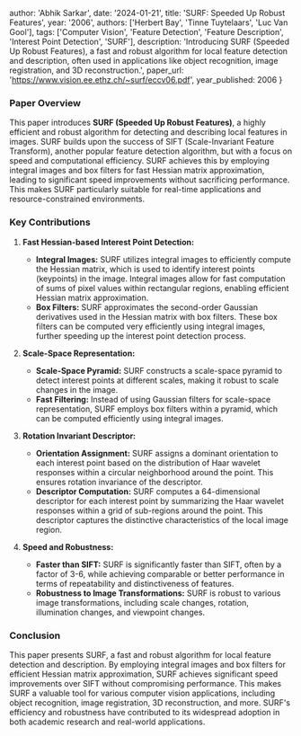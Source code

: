 
  author: 'Abhik Sarkar',
  date: '2024-01-21',
  title: 'SURF: Speeded Up Robust Features',
  year: '2006',
  authors: ['Herbert Bay', 'Tinne Tuytelaars', 'Luc Van Gool'],
  tags: ['Computer Vision', 'Feature Detection', 'Feature Description', 'Interest Point Detection', 'SURF'],
  description: 'Introducing SURF (Speeded Up Robust Features), a fast and robust algorithm for local feature detection and description, often used in applications like object recognition, image registration, and 3D reconstruction.',
  paper_url: 'https://www.vision.ee.ethz.ch/~surf/eccv06.pdf', 
  year_published: 2006
}


### Paper Overview

This paper introduces **SURF (Speeded Up Robust Features)**, a highly efficient and robust algorithm for detecting and describing local features in images. SURF builds upon the success of SIFT (Scale-Invariant Feature Transform), another popular feature detection algorithm, but with a focus on speed and computational efficiency. SURF achieves this by employing integral images and box filters for fast Hessian matrix approximation, leading to significant speed improvements without sacrificing performance. This makes SURF particularly suitable for real-time applications and resource-constrained environments.

### Key Contributions

1. **Fast Hessian-based Interest Point Detection:**
   - **Integral Images:** SURF utilizes integral images to efficiently compute the Hessian matrix, which is used to identify interest points (keypoints) in the image. Integral images allow for fast computation of sums of pixel values within rectangular regions, enabling efficient Hessian matrix approximation.
   - **Box Filters:** SURF approximates the second-order Gaussian derivatives used in the Hessian matrix with box filters. These box filters can be computed very efficiently using integral images, further speeding up the interest point detection process.

2. **Scale-Space Representation:**
   - **Scale-Space Pyramid:** SURF constructs a scale-space pyramid to detect interest points at different scales, making it robust to scale changes in the image.
   - **Fast Filtering:** Instead of using Gaussian filters for scale-space representation, SURF employs box filters within a pyramid, which can be computed efficiently using integral images.

3. **Rotation Invariant Descriptor:**
   - **Orientation Assignment:** SURF assigns a dominant orientation to each interest point based on the distribution of Haar wavelet responses within a circular neighborhood around the point. This ensures rotation invariance of the descriptor.
   - **Descriptor Computation:** SURF computes a 64-dimensional descriptor for each interest point by summarizing the Haar wavelet responses within a grid of sub-regions around the point. This descriptor captures the distinctive characteristics of the local image region.

4. **Speed and Robustness:**
   - **Faster than SIFT:** SURF is significantly faster than SIFT, often by a factor of 3-6, while achieving comparable or better performance in terms of repeatability and distinctiveness of features.
   - **Robustness to Image Transformations:** SURF is robust to various image transformations, including scale changes, rotation, illumination changes, and viewpoint changes.

### Conclusion

This paper presents SURF, a fast and robust algorithm for local feature detection and description. By employing integral images and box filters for efficient Hessian matrix approximation, SURF achieves significant speed improvements over SIFT without compromising performance. This makes SURF a valuable tool for various computer vision applications, including object recognition, image registration, 3D reconstruction, and more. SURF's efficiency and robustness have contributed to its widespread adoption in both academic research and real-world applications.